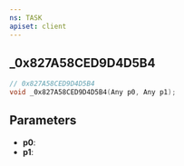```yaml
---
ns: TASK
apiset: client
---
```

## _0x827A58CED9D4D5B4

```c
// 0x827A58CED9D4D5B4
void _0x827A58CED9D4D5B4(Any p0, Any p1);
```


## Parameters
* **p0**:
* **p1**:
